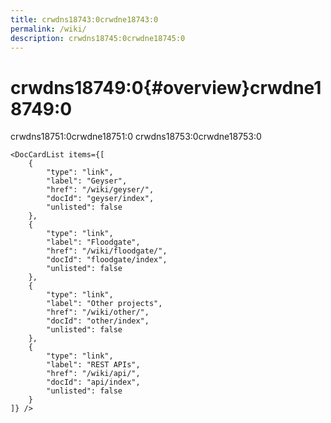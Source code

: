 ```yaml
---
title: crwdns18743:0crwdne18743:0
permalink: /wiki/
description: crwdns18745:0crwdne18745:0
---
```



# crwdns18749:0\{#overview}crwdne18749:0

crwdns18751:0crwdne18751:0 crwdns18753:0crwdne18753:0

```mdx-code-block
<DocCardList items={[
    {
        "type": "link",
        "label": "Geyser",
        "href": "/wiki/geyser/",
        "docId": "geyser/index",
        "unlisted": false
    },
    {
        "type": "link",
        "label": "Floodgate",
        "href": "/wiki/floodgate/",
        "docId": "floodgate/index",
        "unlisted": false
    },
    {
        "type": "link",
        "label": "Other projects",
        "href": "/wiki/other/",
        "docId": "other/index",
        "unlisted": false
    },
    {
        "type": "link",
        "label": "REST APIs",
        "href": "/wiki/api/",
        "docId": "api/index",
        "unlisted": false
    }
]} />
```
